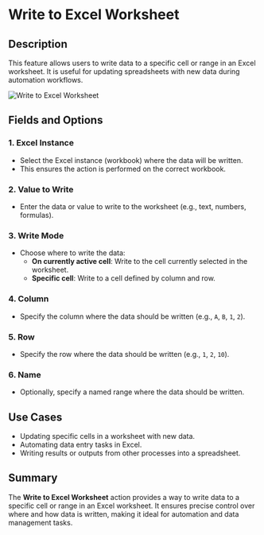 # Write to Excel Worksheet  

## Description

This feature allows users to write data to a specific cell or range in an Excel worksheet. It is useful for updating spreadsheets with new data during automation workflows.  

![Write to Excel Worksheet](../../../assets/excel/write-to-excel-worksheet.png)  

## Fields and Options  

### 1. **Excel Instance** 

- Select the Excel instance (workbook) where the data will be written.  
- This ensures the action is performed on the correct workbook.  

### 2. **Value to Write** 

- Enter the data or value to write to the worksheet (e.g., text, numbers, formulas).  

### 3. **Write Mode** 

- Choose where to write the data:  
  - **On currently active cell**: Write to the cell currently selected in the worksheet.  
  - **Specific cell**: Write to a cell defined by column and row.  

### 4. **Column** 

- Specify the column where the data should be written (e.g., `A`, `B`, `1`, `2`).  

### 5. **Row** 

- Specify the row where the data should be written (e.g., `1`, `2`, `10`).  

### 6. **Name** 

- Optionally, specify a named range where the data should be written.  

## Use Cases

- Updating specific cells in a worksheet with new data.  
- Automating data entry tasks in Excel.  
- Writing results or outputs from other processes into a spreadsheet.  

## Summary

The **Write to Excel Worksheet** action provides a way to write data to a specific cell or range in an Excel worksheet. It ensures precise control over where and how data is written, making it ideal for automation and data management tasks.  